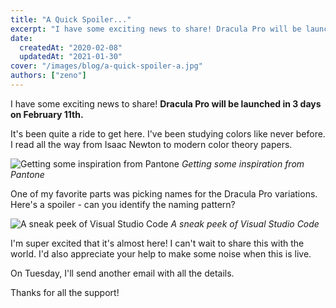 ```yaml
---
title: "A Quick Spoiler..."
excerpt: "I have some exciting news to share! Dracula Pro will be launched in 3 days on February 11th. It's been quite a ride to get here. I've been studying colors like never before."
date:
  createdAt: "2020-02-08"
  updatedAt: "2021-01-30"
cover: "/images/blog/a-quick-spoiler-a.jpg"
authors: ["zeno"]
---
```


I have some exciting news to share!
**Dracula Pro will be launched in 3 days on February 11th.**

It's been quite a ride to get here. I've been studying colors like never before.
I read all the way from Isaac Newton to modern color theory papers.

![Getting some inspiration from Pantone](/images/blog/a-quick-spoiler-a.jpg)
_Getting some inspiration from Pantone_

One of my favorite parts was picking names for the Dracula Pro variations.
Here's a spoiler - can you identify the naming pattern?

![A sneak peek of Visual Studio Code](/images/blog/a-quick-spoiler-b.png)
_A sneak peek of Visual Studio Code_

I'm super excited that it's almost here! I can't wait to share this with the world.
I'd also appreciate your help to make some noise when this is live.

On Tuesday, I'll send another email with all the details.

Thanks for all the support!
